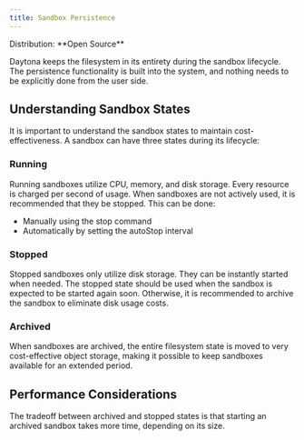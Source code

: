 ```yaml
---
title: Sandbox Persistence
---
```



<Label>
  Distribution: **Open Source**
</Label>

Daytona keeps the filesystem in its entirety during the sandbox lifecycle. The persistence functionality is built into the system, and nothing needs to be explicitly done from the user side.

## Understanding Sandbox States

It is important to understand the sandbox states to maintain cost-effectiveness. A sandbox can have three states during its lifecycle:

### Running

Running sandboxes utilize CPU, memory, and disk storage. Every resource is charged per second of usage. When sandboxes are not actively used, it is recommended that they be stopped. This can be done:

- Manually using the stop command
- Automatically by setting the autoStop interval

### Stopped

Stopped sandboxes only utilize disk storage. They can be instantly started when needed. The stopped state should be used when the sandbox is expected to be started again soon. Otherwise, it is recommended to archive the sandbox to eliminate disk usage costs.

### Archived

When sandboxes are archived, the entire filesystem state is moved to very cost-effective object storage, making it possible to keep sandboxes available for an extended period.

## Performance Considerations

The tradeoff between archived and stopped states is that starting an archived sandbox takes more time, depending on its size.
